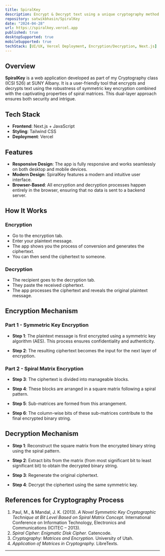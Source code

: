 ```yaml
---
title: SpiralKey
description: Encrypt & Decrypt text using a unique cryptography method
repository: satwikbhasin/SpiralKey
date: "2024-04-28"
url: https://spiralkey.vercel.app
published: true
desktopSupported: true
mobileSupported: true
techStack: [UI/UX, Vercel Deployment, Encryption/Decryption, Next.js]
---
```


## Overview

**SpiralKey** is a web application developed as part of my Cryptography class (ICSI 526) at SUNY Albany. It is a user-friendly tool that encrypts and decrypts text using the robustness of symmetric key encryption combined with the captivating properties of spiral matrices. This dual-layer approach ensures both security and intrigue.

## Tech Stack

- **Frontend**: Next.js + JavaScript
- **Styling**: Tailwind CSS
- **Deployment**: Vercel

## Features

- **Responsive Design**: The app is fully responsive and works seamlessly on both desktop and mobile devices.
- **Modern Design**: SpiralKey features a modern and intuitive user interface.
- **Browser-Based**: All encryption and decryption processes happen entirely in the browser, ensuring that no data is sent to a backend server.

## How It Works

### Encryption

- Go to the encryption tab.
- Enter your plaintext message.
- The app shows you the process of conversion and generates the ciphertext.
- You can then send the ciphertext to someone.

### Decryption

- The recipient goes to the decryption tab.
- They paste the received ciphertext.
- The app processes the ciphertext and reveals the original plaintext message.

## Encryption Mechanism

### Part 1 - Symmetric Key Encryption

- **Step 1**: The plaintext message is first encrypted using a symmetric key algorithm (AES). This process ensures confidentiality and authenticity.

- **Step 2**: The resulting ciphertext becomes the input for the next layer of encryption.

### Part 2 - Spiral Matrix Encryption

- **Step 3**: The ciphertext is divided into manageable blocks.

- **Step 4**: These blocks are arranged in a square matrix following a spiral pattern.

- **Step 5**: Sub-matrices are formed from this arrangement.

- **Step 6**: The column-wise bits of these sub-matrices contribute to the final encrypted binary string.

## Decryption Mechanism

- **Step 1**: Reconstruct the square matrix from the encrypted binary string using the spiral pattern.

- **Step 2**: Extract bits from the matrix (from most significant bit to least significant bit) to obtain the decrypted binary string.

- **Step 3**: Regenerate the original ciphertext.

- **Step 4**: Decrypt the ciphertext using the same symmetric key.

## References for Cryptography Process

1. Paul, M., & Mandal, J. K. (2013). _A Novel Symmetric Key Cryptographic Technique at Bit Level Based on Spiral Matrix Concept._ International Conference on Information Technology, Electronics and Communications (ICITEC – 2013).
2. _Spiral Cipher: Enigmatic Disk Cipher._ Catencode.
3. _Cryptography: Matrices and Encryption._ University of Utah.
4. _Application of Matrices in Cryptography._ LibreTexts.

---
